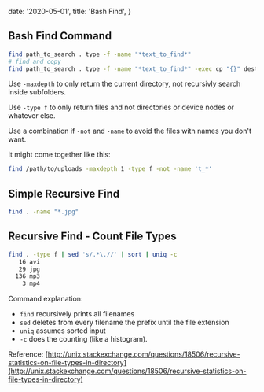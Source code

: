 
  date: '2020-05-01',
  title: 'Bash Find',
}

## Bash Find Command

```bash
find path_to_search . type -f -name "*text_to_find*"
# find and copy
find path_to_search . type -f -name "*text_to_find*" -exec cp "{}" destination_path \;
```

Use `-maxdepth` to only return the current directory, not recursivly search inside subfolders.

Use `-type f` to only return files and not directories or device nodes or whatever else.

Use a combination if `-not` and `-name` to avoid the files with names you don't want.

It might come together like this:

```bash
find /path/to/uploads -maxdepth 1 -type f -not -name 't_*'
```

## Simple Recursive Find

```bash
find . -name "*.jpg"
```

## Recursive Find - Count File Types

```bash
find . -type f | sed 's/.*\.//' | sort | uniq -c
   16 avi
   29 jpg
  136 mp3
    3 mp4
```

Command explanation:

- `find` recursively prints all filenames
- `sed` deletes from every filename the prefix until the file extension
- `uniq` assumes sorted input
- `-c` does the counting (like a histogram).

Reference: [http://unix.stackexchange.com/questions/18506/recursive-statistics-on-file-types-in-directory](http://unix.stackexchange.com/questions/18506/recursive-statistics-on-file-types-in-directory)

